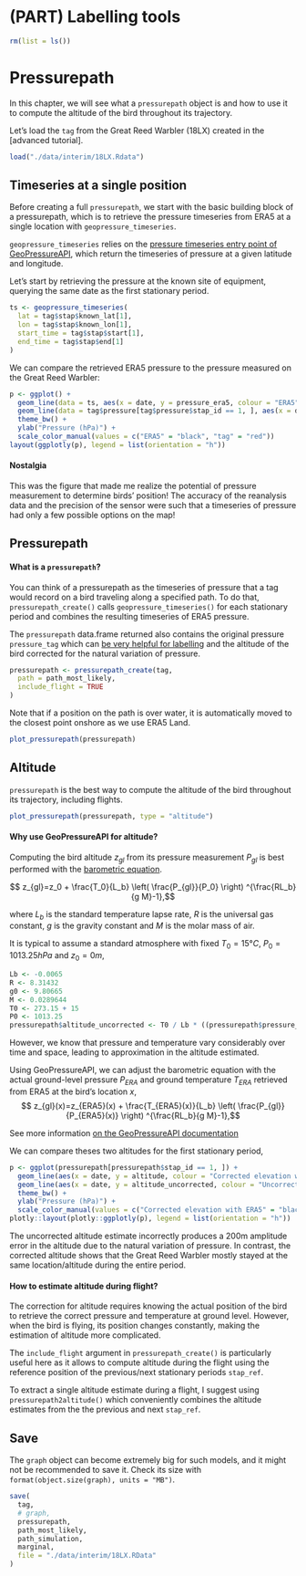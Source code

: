 # (PART) Labelling tools {-} 

```r
rm(list = ls())
```

# Pressurepath

In this chapter, we will see what a `pressurepath` object is and how to use it to compute the altitude of the bird throughout its trajectory. 

Let's load the `tag` from the Great Reed Warbler (18LX) created in the [advanced tutorial].

```r
load("./data/interim/18LX.Rdata")
```


## Timeseries at a single position

Before creating a full `pressurepath`, we start with the basic building block of a pressurepath, which is to retrieve the pressure timeseries from ERA5 at a single location with `geopressure_timeseries`. 

`geopressure_timeseries` relies on the [pressure timeseries entry point of GeoPressureAPI](https://raphaelnussbaumer.com/GeoPressureAPI/#pressure-timeseries), which return the timeseries of pressure at a given latitude and longitude.

Let's start by retrieving the pressure at the known site of equipment, querying the same date as the first stationary period.

```r
ts <- geopressure_timeseries(
  lat = tag$stap$known_lat[1],
  lon = tag$stap$known_lon[1],
  start_time = tag$stap$start[1],
  end_time = tag$stap$end[1]
)
```

We can compare the retrieved ERA5 pressure to the pressure measured on the Great Reed Warbler:

```r
p <- ggplot() +
  geom_line(data = ts, aes(x = date, y = pressure_era5, colour = "ERA5")) +
  geom_line(data = tag$pressure[tag$pressure$stap_id == 1, ], aes(x = date, y = value, colour = "tag")) +
  theme_bw() +
  ylab("Pressure (hPa)") +
  scale_color_manual(values = c("ERA5" = "black", "tag" = "red"))
layout(ggplotly(p), legend = list(orientation = "h"))
```

::: {.alert .alert-primary role="alert"}
<h4 class="alert-heading mt-2"><strong>Nostalgia</strong></h4>

This was the figure that made me realize the potential of pressure measurement to determine birds' position! The accuracy of the reanalysis data and the precision of the sensor were such that a timeseries of pressure had only a few possible options on the map!
:::

## Pressurepath

::: {.alert .alert-info role="alert"}
<h4 class="alert-heading mt-2"><strong>What is a `pressurepath`?</strong></h4>

You can think of a pressurepath as the timeseries of pressure that a tag would record on a bird traveling along a specified path. To do that, `pressurepath_create()` calls `geopressure_timeseries()` for each stationary period and combines the resulting timeseries of ERA5 pressure.

The `pressurepath` data.frame returned also contains the original pressure `pressure_tag` which can [be very helpful for labelling](labelling track) and the altitude of the bird corrected for the natural variation of pressure.
:::

```r
pressurepath <- pressurepath_create(tag,
  path = path_most_likely,
  include_flight = TRUE
)
```

Note that if a position on the path is over water, it is automatically moved to the closest point onshore as we use ERA5 Land.

```r
plot_pressurepath(pressurepath)
```

## Altitude

`pressurepath` is the best way to compute the altitude of the bird throughout its trajectory, including flights. 
```r
plot_pressurepath(pressurepath, type = "altitude")
```

::: {.alert .alert-info role="alert"}
<h4 class="alert-heading mt-2"><strong>Why use GeoPressureAPI for altitude?</strong></h4>

Computing the bird altitude $z_{gl}$ from its pressure measurement $P_{gl}$ is best performed with the [barometric equation](https://en.wikipedia.org/wiki/Barometric_formula). 

$$ z_{gl}=z_0 + \frac{T_0}{L_b}  \left( \frac{P_{gl}}{P_0} \right) ^{\frac{RL_b}{g M}-1},$$

where $L_b$  is the standard temperature lapse rate, $R$ is the universal gas constant, $g$ is the gravity constant and  $M$ is the molar mass of air.

It is typical to assume a standard atmosphere with fixed $T_0=15°C$, $P_0=1013.25 hPa$ and $z_0=0 m$,

```r
Lb <- -0.0065
R <- 8.31432
g0 <- 9.80665
M <- 0.0289644
T0 <- 273.15 + 15
P0 <- 1013.25
pressurepath$altitude_uncorrected <- T0 / Lb * ((pressurepath$pressure_tag / P0)^(-R * Lb / g0 / M) - 1)
```

However, we know that pressure and temperature vary considerably over time and space, leading to approximation in the altitude estimated. 

Using GeoPressureAPI, we can adjust the barometric equation with the actual ground-level pressure $P_{ERA}$ and ground temperature $T_{ERA}$ retrieved from ERA5 at the bird's location $x$,
$$ z_{gl}(x)=z_{ERA5}(x) + \frac{T_{ERA5}(x)}{L_b}  \left( \frac{P_{gl}}{P_{ERA5}(x)} \right) ^{\frac{RL_b}{g M}-1},$$

See more information [on the GeoPressureAPI documentation](https://raphaelnussbaumer.com/GeoPressureAPI/#description-1)

We can compare theses two altitudes for the first stationary period,

```r
p <- ggplot(pressurepath[pressurepath$stap_id == 1, ]) +
  geom_line(aes(x = date, y = altitude, colour = "Corrected elevation with ERA5")) +
  geom_line(aes(x = date, y = altitude_uncorrected, colour = "Uncorrected elevation")) +
  theme_bw() +
  ylab("Pressure (hPa)") +
  scale_color_manual(values = c("Corrected elevation with ERA5" = "black", "Uncorrected elevation" = "red"))
plotly::layout(plotly::ggplotly(p), legend = list(orientation = "h"))
```

The uncorrected altitude estimate incorrectly produces a 200m amplitude error in the altitude due to the natural variation of pressure. In contrast, the corrected altitude shows that the Great Reed Warbler mostly stayed at the same location/altitude during the entire period.
:::

::: {.alert .alert-warning role="alert"}
<h4 class="alert-heading mt-2"><strong>How to estimate altitude during flight?</strong></h4>
The correction for altitude requires knowing the actual position of the bird to retrieve the correct pressure and temperature at ground level. However, when the bird is flying, its position changes constantly, making the estimation of altitude more complicated.

The `include_flight` argument in `pressurepath_create()` is particularly useful here as it allows to compute altitude during the flight using the reference position of the previous/next stationary periods `stap_ref`.

To extract a single altitude estimate during a flight, I suggest using `pressurepath2altitude()` which conveniently combines the altitude estimates from the the previous and next `stap_ref`.
:::

## Save

The `graph` object can become extremely big for such models, and it might not be recommended to save it. Check its size with `format(object.size(graph), units = "MB")`.

```r
save(
  tag,
  # graph,
  pressurepath,
  path_most_likely,
  path_simulation,
  marginal,
  file = "./data/interim/18LX.RData"
)
```
